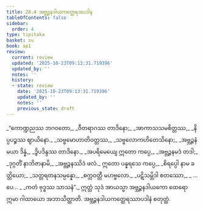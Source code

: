 ```yaml
---
title: 28.4 အဗ္ဘဉ္ဇနဒါယကတ္ထေရအပဒါန
tableOfContents: false
sidebar:
  order: 4
type: tipitaka
basket: su
book: ap1
review:
  current: review
  updated: '2025-10-23T09:13:31.719396'
  updated_by: ''
  notes: ''
  history:
  - state: review
    date: '2025-10-23T09:13:31.719396'
    updated_by: ''
    notes: ''
    previous_state: draft
---
```



<ReviewStatus review={frontmatter.review} showDetails={true} />

<HypothesisAnnotation frontmatter={frontmatter} />

<DynamicBreadcrumb />

<Division number="14" book="ap1" e="ch" v="20" p="266">

<Paragraph number="3242" type="verses" book="ap1">
_“ကောဏ္ဍညဿ ဘဂဝတော,_  
_ဝီတရာဂဿ တာဒိနော;_  
_အာကာသသမစိတ္တဿ,_  
_နိပ္ပပဉ္စဿ ဈာယိနော._  

</Paragraph>

</Division>
<Division number="15" book="ap1" e="ch" v="20" p="266">

<Paragraph number="3243" type="verses" book="ap1">
_သဗ္ဗမောဟာတိဝတ္တဿ,_  
_သဗ္ဗလောကဟိတေသိနော;_  
_အဗ္ဘဉ္ဇနံ မယာ ဒိန္နံ,_  
_ဒွိပဒိန္ဒဿ တာဒိနော._  

</Paragraph>

</Division>
<Division number="16" book="ap1" e="ch" v="20" p="266">

<Paragraph number="3244" type="verses" book="ap1">
_အပရိမေယျေ ဣတော ကပ္ပေ,_  
_အဗ္ဘဉ္ဇနမဒံ တဒါ;_  
_ဒုဂ္ဂတိံ နာဘိဇာနာမိ,_  
_အဗ္ဘဉ္ဇနဿိဒံ ဖလံ._  

</Paragraph>

</Division>
<Division number="17" book="ap1" e="ch" v="20" p="266">

<Paragraph number="3245" type="verses" book="ap1">
ဣတော ပန္နရသေ ကပ္ပေ,_  
_စိရပ္ပေါ နာမ ခတ္တိယော;_  
_သတ္တရတနသမ္ပန္နော,_  
_စက္ကဝတ္တီ မဟဗ္ဗလော._  

</Paragraph>

</Division>
<Division number="18" book="ap1" e="ch" v="20" p="266">

<Paragraph number="3246" type="verses" book="ap1">
_ပဋိသမ္ဘိဒါ စတဿော,_  
_ …ပေ… _  
_ကတံ ဗုဒ္ဓဿ သာသနံ”._  

</Paragraph>

<Paragraph number="3247" book="ap1">
ဣတ္ထံ သုဒံ အာယသ္မာ အဗ္ဘဉ္ဇနဒါယကော ထေရော ဣမာ ဂါထာယော အဘာသိတ္ထာတိ.

</Paragraph>
</Division>

<Paragraph number="3248" type="center" book="ap1">
အဗ္ဘဉ္ဇနဒါယကတ္ထေရဿာပဒါနံ စတုတ္ထံ.
</Paragraph>